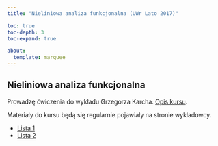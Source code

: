```yaml
---
title: "Nieliniowa analiza funkcjonalna (UWr Lato 2017)"

toc: true
toc-depth: 3
toc-expand: true

about:
  template: marquee
---
```


## Nieliniowa analiza funkcjonalna

Prowadzę ćwiczenia do wykładu Grzegorza Karcha. [Opis kursu](../pdf/nieliniowa.pdf).

Materiały do kursu będą się regularnie pojawiały na stronie wykładowcy.

* [Lista 1](../pdf/naf-01.pdf)
* [Lista 2](../pdf/naf-02.pdf)
